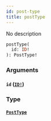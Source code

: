 ```yaml
---
id: post-type
title: postType
---
```


No description

```graphql
postType(
  id: ID!
): PostType!

```

### Arguments

#### `id` ([`ID!`](/graphql/scalars/id))

### Type

#### [`PostType`](/graphql/objects/post-type)
